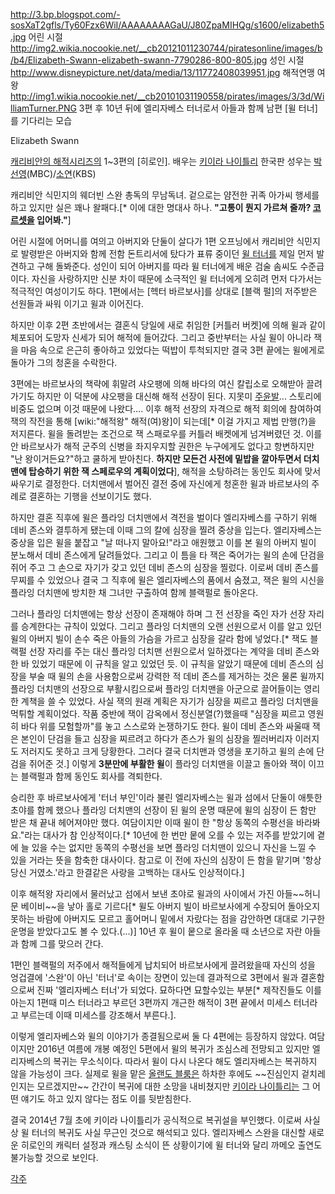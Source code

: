 http://3.bp.blogspot.com/-sosXaT2gfls/Ty60Fzx6WiI/AAAAAAAAGaU/J80ZpaMIHQg/s1600/elizabeth5.jpg
어린 시절
http://img2.wikia.nocookie.net/__cb20121011230744/piratesonline/images/b/b4/Elizabeth-Swann-elizabeth-swann-7790286-800-805.jpg
성인 시절
http://www.disneypicture.net/data/media/13/11772408039951.jpg
해적연맹 여왕
http://img1.wikia.nocookie.net/__cb20101031190558/pirates/images/3/3d/WilliamTurner.PNG
3편 후 10년 뒤에 엘리자베스 터너로서 아들과 함께 남편 [윌 터너]를 기다리는 모습 


Elizabeth Swann

[[캐리비안의 해적]]시리즈의 1~3편의 [히로인]. 배우는 [[키이라 나이틀리]] 한국판 성우는 [[박선영(성우)|박선영]](MBC)/[[소연(성우)|소연]](KBS)

캐리비안 식민지의 웨더빈 스완 총독의 무남독녀. 겉으로는 얌전한 귀족 아가씨 행세를 하고 있지만 실은 꽤나 왈패다.[* 이에 대한 명대사 하나. '''"고통이 뭔지 가르쳐 줄까? [[코르셋]]을 입어봐."''']

어린 시절에 어머니를 여의고 아버지와 단둘이 살다가 1편 오프닝에서 캐리비안 식민지로 발령받은 아버지와 함께 전함 돈트리서에 탔다가 표류 중이던 [[윌 터너]]를 제일 먼저 발견하고 구해 돌봐준다. 성인이 되어 아버지를 따라 윌 터너에게 배운 검술 솜씨도 수준급이다. 자신을 사랑하지만 신분 차이 때문에 소극적인 윌 터너에게 오히려 먼저 다가서는 적극적인 여성이기도 하다. 1편에서는 [헥터 바르보사]를 상대로 [블랙 펄]의 저주받은 선원들과 싸워 이기고 윌과 이어진다.

하지만 이후 2편 초반에서는 결혼식 당일에 새로 취임한 [커틀러 버켓]에 의해 윌과 같이 체포되어 도망자 신세가 되어 해적에 들어갔다. 그리고 중반부터는 사실 윌이 아니라 잭을 마음 속으로 은근히 좋아하고 있었다는 떡밥이 투척되지만 결국 3편 끝에는 윌에게로 돌아가 그의 청혼을 수락한다.

3편에는 바르보사의 책략에 휘말려 샤오팽에 의해 바다의 여신 칼립소로 오해받아 끌려가기도 하지만 이 덕분에 샤오팽을 대신해 해적 선장이 된다. 지못미 [[주윤발]]... 스토리에 비중도 없으며 이것 때문에 나왔다…. 이후 해적 선장의 자격으로 해적 회의에 참여하여 잭의 작전을 통해 [wiki:"해적왕" 해적(여)왕]이 되는데[* 이걸 가지고 제법 만행(?)을 저지른다. 윌을 돌려받는 조건으로 잭 스패로우를 커틀러 배켓에게 넘겨버렸던 것. 이를 안 바르보사가 해적 군주의 신병을 좌지우지할 권한은 누구에게도 없다고 항변하지만 "난 왕이거든요?"하고 쿨하게 받아친다. '''하지만 모든건 사전에 밑밥을 깔아두면서 더치맨에 탑승하기 위한 잭 스페로우의 계획이었다'''], 해적을 소탕하려는 동인도 회사에 맞서 싸우기로 결정한다. 더치맨에서 벌어진 결전 중에 자신에게 청혼한 윌과 바르보사의 주례로 결혼하는 기행을 선보이기도 했다.

하지만 결혼 직후에 윌은 플라잉 더치맨에서 격전을 벌이다 엘리자베스를 구하기 위해 데비 존스와 결투하게 됐는데 이때 그의 칼에 심장을 찔려 중상을 입는다. 엘리자베스는 중상을 입은 윌을 붙잡고 "날 떠나지 말아요!"라고 애원했고 이를 본 윌의 아버지 빌이 분노해서 데비 존스에게 달려들었다. 그리고 이 틈을 타 잭은 죽어가는 윌의 손에 단검을 쥐어 주고 그 손으로 자기가 갖고 있던 데비 존스의 심장을 찔렀다. 이로써 데비 존스를 무찌를 수 있었으나 결국 그 직후에 윌은 엘리자베스의 품에서 숨졌고, 잭은 윌의 시신을 플라잉 더치맨에 방치한 채 그녀만 구출하여 함께 블랙펄로 돌아온다. 

그러나 플라잉 더치맨에는 항상 선장이 존재해야 하며 그 전 선장을 죽인 자가 선장 자리를 승계한다는 규칙이 있었다. 그리고 플라잉 더치맨의 오랜 선원으로서 이를 알고 있던 윌의 아버지 빌이 손수 죽은 아들의 가슴을 가르고 심장을 갈라 함에 넣었다.[* 잭도 블랙펄 선장 자리를 주는 대신 플라잉 더치맨 선원으로서 일하겠다는 계약을 데비 존스와 한 바 있었기 때문에 이 규칙을 알고 있었던 듯. 이 규칙을 알았기 때문에 데비 존스의 심장을 부술 때 윌의 손을 사용함으로써 강력한 적 데비 존스를 제거하는 것은 물론 윌까지 플라잉 더치맨의 선장으로 부활시킴으로써 플라잉 더치맨을 아군으로 끌어들이는 영리한 계책을 쓸 수 있었다. 사실 잭의 원래 계획은 자기가 심장을 찌르고 플라잉 더치맨을 먹튀할 계획이었다. 작품 중반에 잭이 감옥에서 정신분열(?)했을때 "심장을 찌르고 영원히 바다 위를 모험할까"를 놓고 스스로와 논쟁하기도 한다. 윌이 데비 존스와 싸울때 잭은 본인이 단검을 들고 심장을 찌르려고 하다가 존스가 윌의 심장을 찔러버리자 이러지도 저러지도 못하고 크게 당황한다. 그러다 결국 더치맨과 영생을 포기하고 윌의 손에 단검을 쥐어준 것.] 이렇게 '''3분만에 부활한 윌'''이 플라잉 더치맨을 이끌고 돌아와 잭이 이끄는 블랙펄과 함께 동인도 회사를 격퇴한다. 

승리한 후 바르보사에게 '터너 부인'이라 불린 엘리자베스는 윌과 섬에서 단둘이 애틋한 초야를 함께 했으나 플라잉 더치맨의 선장이 된 윌의 운명 때문에 윌의 심장이 든 함만 받은 채 끝내 헤어져야만 했다. 여담이지만 이때 윌이 한 "항상 동쪽의 수평선을 바라봐요."라는 대사가 참 인상적이다.[* 10년에 한 번만 뭍에 오를 수 있는 저주를 받았기에 곁에 늘 있을 수는 없지만 동쪽의 수평선을 보면 플라잉 더치맨이 있으니 자신을 느낄 수 있을 거라는 뜻을 함축한 대사이다. 참고로 이 전에 자신의 심장이 든 함을 맡기며 '항상 당신 거였소.'라고 한결같은 사랑을 고백하는 대사도 인상적이다.] 

이후 해적왕 자리에서 물러났고 섬에서 보낸 초야로 윌과의 사이에서 가진 아들~~허니문 베이비~~을 낳아 홀로 기르다[* 윌도 아버지 빌이 바르보사에게 수장되어 돌아오지 못하는 바람에 아버지도 모르고 홀어머니 밑에서 자랐다는 점을 감안하면 대대로 기구한 운명을 받았다고도 볼 수 있다.(...)] 10년 후 윌이 뭍으로 올라올 때 소년으로 자란 아들과 함께 그를 맞으러 간다. 

1편인 블랙펄의 저주에서 해적들에게 납치되어 바르보사에게 끌려왔을때 자신의 성을 엉겁결에 '스완'이 아닌 '터너'로 속이는 장면이 있는데 결과적으로 3편에서 윌과 결혼함으로써 진짜 '엘리자베스 터너'가 되었다. 묘하다면 묘할수있는 부분[* 제작진들도 이를 아는지 1편때 미스 터너라고 부르던 3편까지 개근한 해적이 3편 끝에서 미세스 터너라고 부르는데 이때 미세스를 강조해서 부른다.].

이렇게 엘리자베스와 윌의 이야기가 종결됨으로써 둘 다 4편에는 등장하지 않았다. 여담이지만 2016년 여름에 개봉 예정인 5편에서 윌의 복귀가 조심스레 전망되고 있지만 엘리자베스의 복귀는 무소식이다. 따라서 윌이 다시 나온다 해도 엘리자베스는 복귀하지 않을 가능성이 크다. 실제로 윌을 맡은 [[올랜도 블룸]]은 하차한 후에도 ~~진심인지 겉치레인지는 모르겠지만~~ 간간이 복귀에 대한 소망을 내비쳤지만 [[키이라 나이틀리]]는 그 어떤 얘기도 하고 있지 않다는 점도 이를 뒷받침한다.

결국 2014년 7월 초에 키이라 나이틀리가 공식적으로 복귀설을 부인했다. 이로써 사실상 윌 터너의 복귀도 사실 무근인 것으로 해석되고 있다. 엘리자베스 스완을 대신할 새로운 히로인의 캐릭터 설정과 캐스팅 소식이 뜬 상황이기에 윌 터너와 달리 까메오 출연도 불가능할 것으로 보인다. 

[[각주]]
